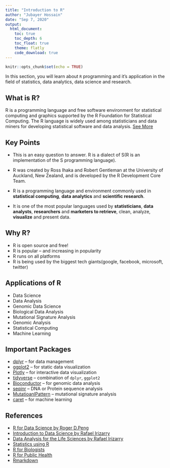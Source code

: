 ```yaml
---
title: "Introduction to R"
author: "Jubayer Hossain"
date: "Sep 7, 2020"
output:
  html_document:
    toc: true
    toc_depth: 6
    toc_float: true
    theme: flatly
    code_download: true
---
```


```r
knitr::opts_chunk$set(echo = TRUE)
```

In this section, you will learn about `R` programming and it's application in the field of statistics, data analytics, data science and research.

## What is R?
R is a programming language and free software environment for statistical computing and
graphics supported by the R Foundation for Statistical Computing. The R language is widely
used among statisticians and data miners for developing statistical software and data analysis.  [See More](https://en.wikipedia.org/wiki/R_(programming_language))

## Key Points 
- This is an easy question to answer. R is a dialect of S(R is an
implementation of the S programming language).
- R was created by Ross Ihaka and Robert Gentleman at the University of Auckland, New
Zealand, and is developed by the R Development Core Team.

- R is a programming language and environment commonly used in **statistical computing**, **data analytics** and **scientific research**.
- It is one of the most popular languages used by **statisticians**, **data analysts**, **researchers** and **marketers to retrieve**, clean, analyze, **visualize** and present data.

## Why R?
- R is open source and free!
- R is popular – and increasing in popularity
- R runs on all platforms
- R is being used by the biggest tech giants(google, facebook, microsoft, twitter)

## Applications of R
- Data Science
- Data Analysis
- Genomic Data Science
- Biological Data Analysis
- Mutational Signature Analysis
- Genomic Analysis
- Statistical Computing
- Machine Learning

## Important Packages 
- [dplyr](https://dplyr.tidyverse.org/) -- for data management 
- [ggplot2](https://ggplot2.tidyverse.org/) -- for static data visualization
- [Plotly](https://plotly.com/r/) -- for interactive data visualization
- [tidyverse](https://www.tidyverse.org/) -- combination of `dplyr`, `ggplot2` 
- [Bioconductor](https://www.bioconductor.org/) -- for genomic data analysis
- [seqinr](https://cran.r-project.org/web/packages/seqinr/index.html) -- DNA or Protein sequence analysis 
- [MutatioanlPattern](https://bioconductor.org/packages/release/bioc/html/MutationalPatterns.html) -- mutational signature analysis 
- [caret](https://topepo.github.io/caret/) -- for machine learning

## References
* [R for Data Science by Roger D.Peng ](https://bookdown.org/rdpeng/rprogdatascience/)
* [Introduction to Data Science by Rafael Irizarry](https://rafalab.github.io/dsbook/)
* [Data Analysis for the Life Sciences by Rafael Irizarry](https://rafalab.github.io/pagesharvardx.html)
* [Statistics using R](#)
* [R for Biologists](R for Biologists)
* [R for Public Health](http://rforpublichealth.blogspot.com/)
* [Rmarkdown](https://rmarkdown.rstudio.com/) 
